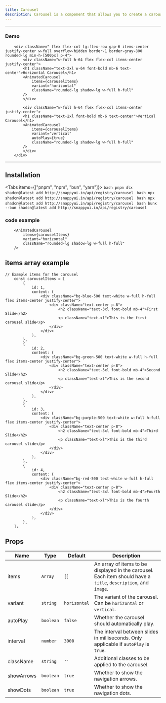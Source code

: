 ```yaml
---
title: Carousel
description: Carousel is a component that allows you to create a carousel of items with various options for customization and behavior.
---
```




---
### Demo


        <div className=" flex flex-col lg:flex-row gap-6 items-center justify-center w-full overflow-hidden border-1 border-gray-800 rounded-lg min-h-[500px] p-4">
            <div className="w-full h-64 flex flex-col items-center justify-center">
            <h1 className="text-2xl w-64 font-bold mb-6 text-center">Horizontal Carousel</h1>
            <AnimatedCarousel
                items={carouselItems}
                variant="horizontal"
                className="rounded-lg shadow-lg w-full h-full"
            />
            </div>

            <div className="w-full h-64 flex flex-col items-center justify-center">
            <h1 className="text-2xl font-bold mb-6 text-center">Vertical Carousel</h1>
            <AnimatedCarousel
                items={carouselItems}
                variant="vertical"
                autoPlay={true}
                className="rounded-lg shadow-lg w-full h-full"
            />
            </div>
        </div>


---

## Installation

<Tabs items={["pnpm", "npm", "bun", "yarn"]}>
  <Tab value="pnpm">
    ```bash
    pnpm dlx shadcn@latest add http://snappyui.in/api/registry/carousel
    ```
  </Tab>
  <Tab value="npm">
    ```bash
    npx shadcn@latest add http://snappyui.in/api/registry/carousel
    ```
  </Tab>
  <Tab value="yarn">
    ```bash
    npx shadcn@latest add http://snappyui.in/api/registry/carousel
    ```
  </Tab>
  <Tab value="bun">
    ```bash
    bunx --bun shadcn@latest add http://snappyui.in/api/registry/carousel
    ```
  </Tab>
</Tabs>


### code example

```tsx  
    <AnimatedCarousel
        items={carouselItems}
        variant="horizontal"
        className="rounded-lg shadow-lg w-full h-full"
    />
```

## items array example

```tsx 
// Example items for the carousel
    const carouselItems = [
        {
            id: 1,
            content: (
                <div className="bg-blue-500 text-white w-full h-full flex items-center justify-center">
                    <div className="text-center p-8">
                        <h2 className="text-3xl font-bold mb-4">First Slide</h2>
                        <p className="text-xl">This is the first carousel slide</p>
                    </div>
                </div>
            ),
        },
        {
            id: 2,
            content: (
                <div className="bg-green-500 text-white w-full h-full flex items-center justify-center">
                    <div className="text-center p-8">
                        <h2 className="text-3xl font-bold mb-4">Second Slide</h2>
                        <p className="text-xl">This is the second carousel slide</p>
                    </div>
                </div>
            ),
        },
        {
            id: 3,
            content: (
                <div className="bg-purple-500 text-white w-full h-full flex items-center justify-center">
                    <div className="text-center p-8">
                        <h2 className="text-3xl font-bold mb-4">Third Slide</h2>
                        <p className="text-xl">This is the third carousel slide</p>
                    </div>
                </div>
            ),
        },
        {
            id: 4,
            content: (
                <div className="bg-red-500 text-white w-full h-full flex items-center justify-center">
                    <div className="text-center p-8">
                        <h2 className="text-3xl font-bold mb-4">Fourth Slide</h2>
                        <p className="text-xl">This is the fourth carousel slide</p>
                    </div>
                </div>
            ),
        },
    ];

```

## Props

| **Name**        | **Type**     | **Default** | **Description**|
|-----------------|--------------|-------------|----------------|
| items           | `Array`      | `[]`        | An array of items to be displayed in the carousel. Each item should have a `title`, `description`, and `image`. |
| variant         | `string`     | `horizontal`| The variant of the carousel. Can be `horizontal` or `vertical`. |
| autoPlay        | `boolean`    | `false`     | Whether the carousel should automatically play. |
| interval        | `number`     | `3000`      | The interval between slides in milliseconds. Only applicable if `autoPlay` is `true`. |
| className       | `string`     | `''`        | Additional classes to be applied to the carousel. |
| showArrows    | `boolean`    | `true`      | Whether to show the navigation arrows. |
| showDots      | `boolean`    | `true`      | Whether to show the navigation dots. |